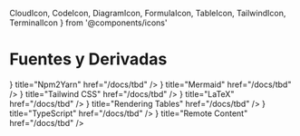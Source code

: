   CloudIcon,
  CodeIcon,
  DiagramIcon,
  FormulaIcon,
  TableIcon,
  TailwindIcon,
  TerminalIcon
} from '@components/icons'

# Fuentes y Derivadas

<Cards>
  <Card
    icon={<TerminalIcon />}
    title="Npm2Yarn"
    href="/docs/tbd"
  />
  <Card
    icon={<DiagramIcon />}
    title="Mermaid"
    href="/docs/tbd"
  />
  <Card
    icon={<TailwindIcon className="h-6 w-6" />}
    title="Tailwind CSS"
    href="/docs/tbd"
  />
  <Card
    icon={<FormulaIcon />}
    title="LaTeX"
    href="/docs/tbd"
  />
  <Card
    icon={<TableIcon />}
    title="Rendering Tables"
    href="/docs/tbd"
  />
  <Card
    icon={<CodeIcon />}
    title="TypeScript"
    href="/docs/tbd"
  />
  <Card
    icon={<CloudIcon />}
    title="Remote Content"
    href="/docs/tbd"
  />
</Cards>
